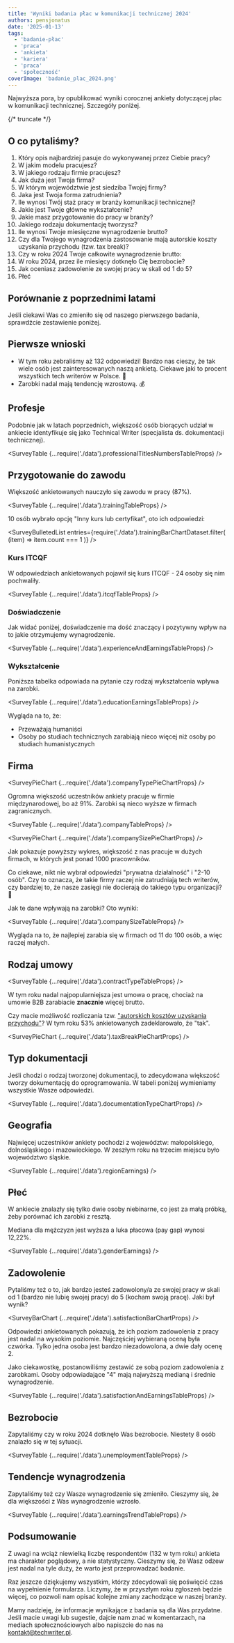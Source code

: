 ```yaml
---
title: 'Wyniki badania płac w komunikacji technicznej 2024'
authors: pensjonatus
date: '2025-01-13'
tags:
  - 'badanie-płac'
  - 'praca'
  - 'ankieta'
  - 'kariera'
  - 'praca'
  - 'społeczność'
coverImage: 'badanie_plac_2024.png'
---
```



Najwyższa pora, by opublikować wyniki corocznej ankiety dotyczącej płac w
komunikacji technicznej. Szczegóły poniżej.

{/* truncate */}

## O co pytaliśmy?

1. Który opis najbardziej pasuje do wykonywanej przez Ciebie pracy?
1. W jakim modelu pracujesz?
1. W jakiego rodzaju firmie pracujesz?
1. Jak duża jest Twoja firma?
1. W którym województwie jest siedziba Twojej firmy?
1. Jaka jest Twoja forma zatrudnienia?
1. Ile wynosi Twój staż pracy w branży komunikacji technicznej?
1. Jakie jest Twoje główne wykształcenie?
1. Jakie masz przygotowanie do pracy w branży?
1. Jakiego rodzaju dokumentację tworzysz?
1. Ile wynosi Twoje miesięczne wynagrodzenie brutto?
1. Czy dla Twojego wynagrodzenia zastosowanie mają autorskie koszty uzyskania
   przychodu (tzw. tax break)?
1. Czy w roku 2024 Twoje całkowite wynagrodzenie brutto:
1. W roku 2024, przez ile miesięcy dotknęło Cię bezrobocie?
1. Jak oceniasz zadowolenie ze swojej pracy w skali od 1 do 5?
1. Płeć

## Porównanie z poprzednimi latami

Jeśli ciekawi Was co zmieniło się od naszego pierwszego badania, sprawdźcie
zestawienie poniżej.

<YearlyComparisonChart />

## Pierwsze wnioski

- W tym roku zebraliśmy aż 132 odpowiedzi! Bardzo nas cieszy, że tak wiele osób
  jest zainteresowanych naszą ankietą. Ciekawe jaki to procent wszystkich tech
  writerów w Polsce. 🤔
- Zarobki nadal mają tendencję wzrostową. 💰

## Profesje

Podobnie jak w latach poprzednich, większość osób biorących udział w ankiecie
identyfikuje się jako Technical Writer (specjalista ds. dokumentacji
technicznej).

<SurveyTable {...require('./data').professionalTitlesNumbersTableProps} />

## Przygotowanie do zawodu

Większość ankietowanych nauczyło się zawodu w pracy (87%).

<SurveyTable {...require('./data').trainingTableProps} />

10 osób wybrało opcję "Inny kurs lub certyfikat", oto ich odpowiedzi:

<SurveyBulletedList
  entries={require('./data').trainingBarChartDataset.filter(
    (item) => item.count === 1
  )}
/>

### Kurs ITCQF

W odpowiedziach ankietowanych pojawił się kurs ITCQF - 24 osoby się nim
pochwaliły.

<SurveyTable {...require('./data').itcqfTableProps} />

### Doświadczenie

Jak widać poniżej, doświadczenie ma dość znaczący i pozytywny wpływ na to jakie
otrzymujemy wynagrodzenie.

<SurveyTable {...require('./data').experienceAndEarningsTableProps} />

### Wykształcenie

Poniższa tabelka odpowiada na pytanie czy rodzaj wykształcenia wpływa na
zarobki.

<SurveyTable {...require('./data').educationEarningsTableProps} />

Wygląda na to, że:

- Przeważają humaniści
- Osoby po studiach technicznych zarabiają nieco więcej niż osoby po studiach
  humanistycznych

## Firma

<SurveyPieChart {...require('./data').companyTypePieChartProps} />

Ogromna większość uczestników ankiety pracuje w firmie międzynarodowej, bo aż
91%. Zarobki są nieco wyższe w firmach zagranicznych.

<SurveyTable {...require('./data').companyTableProps} />

<SurveyPieChart {...require('./data').companySizePieChartProps} />

Jak pokazuje powyższy wykres, większość z nas pracuje w dużych firmach, w
których jest ponad 1000 pracowników.

Co ciekawe, nikt nie wybrał odpowiedzi "prywatna działalność" i "2-10 osób". Czy
to oznacza, że takie firmy raczej nie zatrudniają tech writerów, czy bardziej
to, że nasze zasięgi nie docierają do takiego typu organizacji? 🤔

Jak te dane wpływają na zarobki? Oto wyniki:

<SurveyTable {...require('./data').companySizeTableProps} />

Wygląda na to, że najlepiej zarabia się w firmach od 11 do 100 osób, a więc
raczej małych.

## Rodzaj umowy

<SurveyTable {...require('./data').contractTypeTableProps} />

W tym roku nadal najpopularniejsza jest umowa o pracę, chociaż na umowie B2B
zarabiacie **znacznie** więcej brutto.

Czy macie możliwość rozliczania tzw.
["autorskich kosztów uzyskania przychodu"](https://www.e-pity.pl/autorskie-koszty-uzyskania-przychodu/)?
W tym roku 53% ankietowanych zadeklarowało, że "tak".

<SurveyPieChart {...require('./data').taxBreakPieChartProps} />

## Typ dokumentacji

Jeśli chodzi o rodzaj tworzonej dokumentacji, to zdecydowana większość tworzy
dokumentację do oprogramowania. W tabeli poniżej wymieniamy wszystkie Wasze
odpowiedzi.

<SurveyTable {...require('./data').documentationTypeChartProps} />

## Geografia

Najwięcej uczestników ankiety pochodzi z województw: małopolskiego,
dolnośląskiego i mazowieckiego. W zeszłym roku na trzecim miejscu było
województwo śląskie.

<SurveyTable {...require('./data').regionEarnings} />

## Płeć

W ankiecie znalazły się tylko dwie osoby niebinarne, co jest za małą próbką,
żeby porównać ich zarobki z resztą.

Mediana dla mężczyzn jest wyższa a luka płacowa (pay gap) wynosi 12,22%.

<SurveyTable {...require('./data').genderEarnings} />

## Zadowolenie

Pytaliśmy też o to, jak bardzo jesteś zadowolony/a ze swojej pracy w skali od 1
(bardzo nie lubię swojej pracy) do 5 (kocham swoją pracę). Jaki był wynik?

<SurveyBarChart {...require('./data').satisfactionBarChartProps} />

Odpowiedzi ankietowanych pokazują, że ich poziom zadowolenia z pracy jest nadal
na wysokim poziomie. Najczęściej wybieraną oceną była czwórka. Tylko jedna osoba
jest bardzo niezadowolona, a dwie dały ocenę 2.

Jako ciekawostkę, postanowiliśmy zestawić ze sobą poziom zadowolenia z
zarobkami. Osoby odpowiadające "4" mają najwyższą medianą i średnie
wynagrodzenie.

<SurveyTable {...require('./data').satisfactionAndEarningsTableProps} />

## Bezrobocie

Zapytaliśmy czy w roku 2024 dotknęło Was bezrobocie. Niestety 8 osób znalazło
się w tej sytuacji.

<SurveyTable {...require('./data').unemploymentTableProps} />

## Tendencje wynagrodzenia

Zapytaliśmy też czy Wasze wynagrodzenie się zmieniło. Cieszymy się, że dla
większości z Was wynagrodzenie wzrosło.

<SurveyTable {...require('./data').earningsTrendTableProps} />

## Podsumowanie

Z uwagi na wciąż niewielką liczbę respondentów (132 w tym roku) ankieta ma
charakter poglądowy, a nie statystyczny. Cieszymy się, że Wasz odzew jest nadal
na tyle duży, że warto jest przeprowadzać badanie.

Raz jeszcze dziękujemy wszystkim, którzy zdecydowali się poświęcić czas na
wypełnienie formularza. Liczymy, że w przyszłym roku zgłoszeń będzie więcej, co
pozwoli nam opisać kolejne zmiany zachodzące w naszej branży.

Mamy nadzieję, że informacje wynikające z badania są dla Was przydatne. Jeśli
macie uwagi lub sugestie, dajcie nam znać w komentarzach, na mediach
społecznościowych albo napiszcie do nas na kontakt@techwriter.pl.
